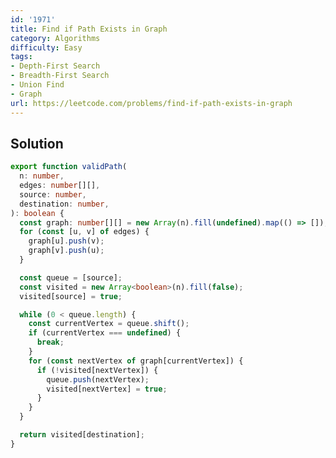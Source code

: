 ```yaml
---
id: '1971'
title: Find if Path Exists in Graph
category: Algorithms
difficulty: Easy
tags:
- Depth-First Search
- Breadth-First Search
- Union Find
- Graph
url: https://leetcode.com/problems/find-if-path-exists-in-graph
---
```


## Solution

```typescript filename="solution.ts" copy
export function validPath(
  n: number,
  edges: number[][],
  source: number,
  destination: number,
): boolean {
  const graph: number[][] = new Array(n).fill(undefined).map(() => []);
  for (const [u, v] of edges) {
    graph[u].push(v);
    graph[v].push(u);
  }

  const queue = [source];
  const visited = new Array<boolean>(n).fill(false);
  visited[source] = true;

  while (0 < queue.length) {
    const currentVertex = queue.shift();
    if (currentVertex === undefined) {
      break;
    }
    for (const nextVertex of graph[currentVertex]) {
      if (!visited[nextVertex]) {
        queue.push(nextVertex);
        visited[nextVertex] = true;
      }
    }
  }

  return visited[destination];
}
```

